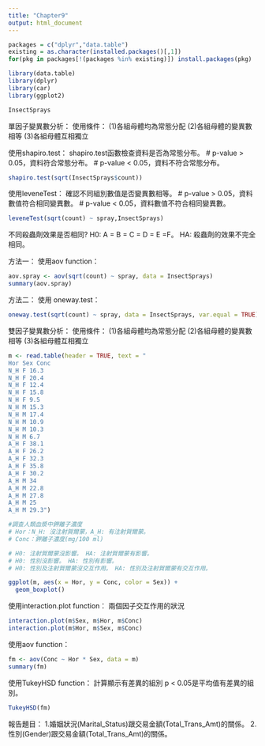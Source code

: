 ```yaml
---
title: "Chapter9"
output: html_document
---
```

```r
packages = c("dplyr","data.table")
existing = as.character(installed.packages()[,1])
for(pkg in packages[!(packages %in% existing)]) install.packages(pkg)
```

```r
library(data.table)
library(dplyr)
library(car)
library(ggplot2)
```

```r
InsectSprays
```
單因子變異數分析：
使用條件：
(1)各組母體均為常態分配
(2)各組母體的變異數相等
(3)各組母體互相獨立

使用shapiro.test：
shapiro.test函數檢查資料是否為常態分布。
# p-value > 0.05，資料符合常態分布。
# p-value < 0.05，資料不符合常態分布。
```r
shapiro.test(sqrt(InsectSprays$count))
```

使用leveneTest：
確認不同組別數值是否變異數相等。
# p-value > 0.05，資料數值符合相同變異數。
# p-value < 0.05，資料數值不符合相同變異數。
```r
leveneTest(sqrt(count) ~ spray,InsectSprays)
```

不同殺蟲劑效果是否相同? 
H0: A = B = C = D = E =F。
HA: 殺蟲劑的效果不完全相同。

方法一：
使用aov function：
```r
aov.spray <- aov(sqrt(count) ~ spray, data = InsectSprays)
summary(aov.spray)
```

方法二：
使用 oneway.test：
```r
oneway.test(sqrt(count) ~ spray, data = InsectSprays, var.equal = TRUE)
```

雙因子變異數分析：
使用條件：
(1)各組母體均為常態分配
(2)各組母體的變異數相等
(3)各組母體互相獨立
```r
m <- read.table(header = TRUE, text = "
Hor Sex Conc
N_H F 16.3
N_H F 20.4
N_H F 12.4
N_H F 15.8
N_H F 9.5
N_H M 15.3
N_H M 17.4
N_H M 10.9
N_H M 10.3
N_H M 6.7
A_H F 38.1
A_H F 26.2
A_H F 32.3
A_H F 35.8
A_H F 30.2
A_H M 34
A_H M 22.8
A_H M 27.8
A_H M 25
A_H M 29.3")

#調查人類血漿中鉀離子濃度
# Hor：N_H: 沒注射賀爾蒙，A_H: 有注射賀爾蒙。
# Conc：鉀離子濃度(mg/100 ml)

# H0: 注射賀爾蒙沒影響。 HA: 注射賀爾蒙有影響。
# H0: 性別沒影響。 HA: 性別有影響。
# H0: 性別及注射賀爾蒙沒交互作用。 HA: 性別及注射賀爾蒙有交互作用。
```


```r
ggplot(m, aes(x = Hor, y = Conc, color = Sex)) +
  geom_boxplot()
```

使用interaction.plot function：
兩個因子交互作用的狀況
```r
interaction.plot(m$Sex, m$Hor, m$Conc)
interaction.plot(m$Hor, m$Sex, m$Conc)
```

使用aov function：
```r
fm <- aov(Conc ~ Hor * Sex, data = m)
summary(fm)
```

使用TukeyHSD function：
計算顯示有差異的組別
p < 0.05是平均值有差異的組別。
```r
TukeyHSD(fm)
```

報告題目：
1.婚姻狀況(Marital_Status)跟交易金額(Total_Trans_Amt)的關係。
2.性別(Gender)跟交易金額(Total_Trans_Amt)的關係。
